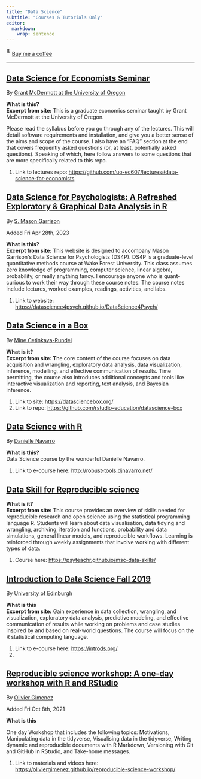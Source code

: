 ```yaml
---
title: "Data Science"
subtitle: "Courses & Tutorials Only"
editor: 
  markdown: 
    wrap: sentence
---
```


<link href="https://fonts.googleapis.com/css?family=Cookie" rel="stylesheet"><a class="bmc-button" target="_blank" href="https://www.buymeacoffee.com/JoscelinRocha">![Buy me a coffee](https://cdn.buymeacoffee.com/buttons/bmc-new-btn-logo.svg){alt="Buy me a coffee" width="15" height="21"}Buy me a coffee</a>

------------------------------------------------------------------------

## [Data Science for Economists Seminar](https://github.com/uo-ec607/lectures#data-science-for-economists)

By [Grant McDermott at the University of Oregon](https://github.com/uo-ec607/lectures#data-science-for-economists)

**What is this?**\
**Excerpt from site:** This is a graduate economics seminar taught by Grant McDermott at the University of Oregon.

Please read the syllabus before you go through any of the lectures.
This will detail software requirements and installation, and give you a better sense of the aims and scope of the course.
I also have an "FAQ" section at the end that covers frequently asked questions (or, at least, potentially asked questions).
Speaking of which, here follow answers to some questions that are more specifically related to this repo.

1.  Link to lectures repo: <https://github.com/uo-ec607/lectures#data-science-for-economists>

## [Data Science for Psychologists: A Refreshed Exploratory & Graphical Data Analysis in R](https://datascience4psych.github.io/DataScience4Psych/)

By [S. Mason Garrison](https://datascience4psych.github.io/DataScience4Psych/)

Added Fri Apr 28th, 2023

**What is this?**\
**Excerpt from site:** This website is designed to accompany Mason Garrison\'s Data Science for Psychologists (DS4P).
DS4P is a graduate-level quantitative methods course at Wake Forest University.
This class assumes zero knowledge of programming, computer science, linear algebra, probability, or really anything fancy.
I encourage anyone who is quant-curious to work their way through these course notes.
The course notes include lectures, worked examples, readings, activities, and labs.

1.  Link to website: <https://datascience4psych.github.io/DataScience4Psych/>

## [Data Science in a Box](https://datasciencebox.org/)

By [Mine Çetinkaya-Rundel](https://datasciencebox.org/)

**What is it?**\
**Excerpt from site: T**he core content of the course focuses on data acquisition and wrangling, exploratory data analysis, data visualization, inference, modelling, and effective communication of results.
Time permitting, the course also introduces additional concepts and tools like interactive visualization and reporting, text analysis, and Bayesian inference.

1.  Link to site: <https://datasciencebox.org/>
2.  Link to repo: <https://github.com/rstudio-education/datascience-box>

## [Data Science with R](http://robust-tools.djnavarro.net/)

By [Danielle Navarro](http://robust-tools.djnavarro.net/)

**What is this?**\
Data Science course by the wonderful Danielle Navarro.

1.  Link to e-course here: <http://robust-tools.djnavarro.net/>

## [Data Skill for Reproducible science](https://psyteachr.github.io/msc-data-skills/)

**What is it?**\
**Excerpt from site:** This course provides an overview of skills needed for reproducible research and open science using the statistical programming language R.
Students will learn about data visualisation, data tidying and wrangling, archiving, iteration and functions, probability and data simulations, general linear models, and reproducible workflows.
Learning is reinforced through weekly assignments that involve working with different types of data.

1.  Course here: <https://psyteachr.github.io/msc-data-skills/>

## [Introduction to Data Science Fall 2019](https://introds.org/)

By [University of Edinburgh](https://introds.org/)

**What is this**\
**Excerpt from site:** Gain experience in data collection, wrangling, and visualization, exploratory data analysis, predictive modeling, and effective communication of results while working on problems and case studies inspired by and based on real-world questions.
The course will focus on the R statistical computing language.

1.  Link to e-course here: <https://introds.org/>
2.  

## [Reproducible science workshop: A one-day workshop with R and RStudio](https://oliviergimenez.github.io/reproducible-science-workshop/)

By [Olivier Gimenez](https://oliviergimenez.github.io/reproducible-science-workshop/)

Added Fri Oct 8th, 2021

**What is this**

One day Workshop that includes the following topics: Motivations, Manipulating data in the tidyverse, Visualising data in the tidyverse, Writing dynamic and reproducible documents with R Markdown, Versioning with Git and GitHub in RStudio, and Take-home messages.

1.  Link to materials and videos here: <https://oliviergimenez.github.io/reproducible-science-workshop/>
